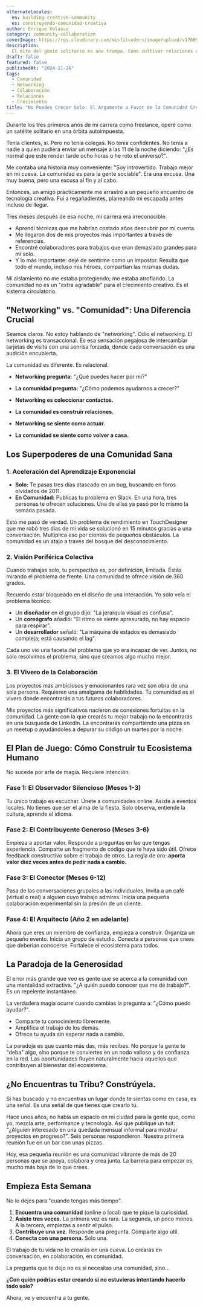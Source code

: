 ```yaml
---
alternateLocales:
  en: building-creative-community
  es: construyendo-comunidad-creativa
author: Enrique Velasco
category: community-collaboration
coverImage: https://res.cloudinary.com/misfitcoders/image/upload/v1760912221/eVelasco/covers/article-placeholder.jpg
description:
  El mito del genio solitario es una trampa. Cómo cultivar relaciones creativas genuinas se convirtió en el mayor acelerador de mi carrera.
draft: false
featured: false
publishedAt: "2024-11-26"
tags:
  - Comunidad
  - Networking
  - Colaboración
  - Relaciones
  - Crecimiento
title: "No Puedes Crecer Solo: El Argumento a Favor de la Comunidad Creativa Radical"
---
```


Durante los tres primeros años de mi carrera como freelance, operé como un satélite solitario en una órbita autoimpuesta.

Tenía clientes, sí. Pero no tenía colegas. No tenía confidentes. No tenía a nadie a quien pudiera enviar un mensaje a las 11 de la noche diciendo: "¿Es normal que este render tarde ocho horas o he roto el universo?".

Me contaba una historia muy conveniente: "Soy introvertido. Trabajo mejor en mi cueva. La comunidad es para la gente sociable". Era una excusa. Una muy buena, pero una excusa al fin y al cabo.

Entonces, un amigo prácticamente me arrastró a un pequeño encuentro de tecnología creativa. Fui a regañadientes, planeando mi escapada antes incluso de llegar.

Tres meses después de esa noche, mi carrera era irreconocible.

-   Aprendí técnicas que me habrían costado años descubrir por mi cuenta.
-   Me llegaron dos de mis proyectos más importantes a través de referencias.
-   Encontré colaboradores para trabajos que eran demasiado grandes para mí solo.
-   Y lo más importante: dejé de sentirme como un impostor. Resulta que todo el mundo, incluso mis héroes, compartían las mismas dudas.

Mi aislamiento no me estaba protegiendo; me estaba atrofiando. La comunidad no es un "extra agradable" para el crecimiento creativo. Es el sistema circulatorio.

## "Networking" vs. "Comunidad": Una Diferencia Crucial

Seamos claros. No estoy hablando de "networking". Odio el networking. El networking es transaccional. Es esa sensación pegajosa de intercambiar tarjetas de visita con una sonrisa forzada, donde cada conversación es una audición encubierta.

La comunidad es diferente. Es relacional.

-   **Networking pregunta:** "¿Qué puedes hacer por mí?"
-   **La comunidad pregunta:** "¿Cómo podemos ayudarnos a crecer?"

-   **Networking es coleccionar contactos.**
-   **La comunidad es construir relaciones.**

-   **Networking se siente como actuar.**
-   **La comunidad se siente como volver a casa.**

## Los Superpoderes de una Comunidad Sana

### 1. Aceleración del Aprendizaje Exponencial

-   **Solo:** Te pasas tres días atascado en un bug, buscando en foros olvidados de 2011.
-   **En Comunidad:** Publicas tu problema en Slack. En una hora, tres personas te ofrecen soluciones. Una de ellas ya pasó por lo mismo la semana pasada.

Esto me pasó de verdad. Un problema de rendimiento en TouchDesigner que me robó tres días de mi vida se solucionó en 15 minutos gracias a una conversación. Multiplica eso por cientos de pequeños obstáculos. La comunidad es un atajo a través del bosque del desconocimiento.

### 2. Visión Periférica Colectiva

Cuando trabajas solo, tu perspectiva es, por definición, limitada. Estás mirando el problema de frente. Una comunidad te ofrece visión de 360 grados.

Recuerdo estar bloqueado en el diseño de una interacción. Yo solo veía el problema técnico.

-   Un **diseñador** en el grupo dijo: "La jerarquía visual es confusa".
-   Un **coreógrafo** añadió: "El ritmo se siente apresurado, no hay espacio para respirar".
-   Un **desarrollador** señaló: "La máquina de estados es demasiado compleja; está causando el lag".

Cada uno vio una faceta del problema que yo era incapaz de ver. Juntos, no solo resolvimos el problema, sino que creamos algo mucho mejor.

### 3. El Vivero de la Colaboración

Los proyectos más ambiciosos y emocionantes rara vez son obra de una sola persona. Requieren una amalgama de habilidades. Tu comunidad es el vivero donde encontrarás a tus futuros colaboradores.

Mis proyectos más significativos nacieron de conexiones fortuitas en la comunidad. La gente con la que crearás tu mejor trabajo no la encontrarás en una búsqueda de LinkedIn. La encontrarás compartiendo una pizza en un meetup o ayudándoles a depurar su código un martes por la noche.

## El Plan de Juego: Cómo Construir tu Ecosistema Humano

No sucede por arte de magia. Requiere intención.

### Fase 1: El Observador Silencioso (Meses 1-3)

Tu único trabajo es escuchar. Únete a comunidades online. Asiste a eventos locales. No tienes que ser el alma de la fiesta. Solo observa, entiende la cultura, aprende el idioma.

### Fase 2: El Contribuyente Generoso (Meses 3-6)

Empieza a aportar valor. Responde a preguntas en las que tengas experiencia. Comparte un fragmento de código que te haya sido útil. Ofrece feedback constructivo sobre el trabajo de otros. La regla de oro: **aporta valor diez veces antes de pedir nada a cambio.**

### Fase 3: El Conector (Meses 6-12)

Pasa de las conversaciones grupales a las individuales. Invita a un café (virtual o real) a alguien cuyo trabajo admires. Inicia una pequeña colaboración experimental sin la presión de un cliente.

### Fase 4: El Arquitecto (Año 2 en adelante)

Ahora que eres un miembro de confianza, empieza a construir. Organiza un pequeño evento. Inicia un grupo de estudio. Conecta a personas que crees que deberían conocerse. Fortalece el ecosistema para todos.

## La Paradoja de la Generosidad

El error más grande que veo es gente que se acerca a la comunidad con una mentalidad extractiva. "¿A quién puedo conocer que me dé trabajo?". Es un repelente instantáneo.

La verdadera magia ocurre cuando cambias la pregunta a: "¿Cómo puedo ayudar?".

-   Comparte tu conocimiento libremente.
-   Amplifica el trabajo de los demás.
-   Ofrece tu ayuda sin esperar nada a cambio.

La paradoja es que cuanto más das, más recibes. No porque la gente te "deba" algo, sino porque te conviertes en un nodo valioso y de confianza en la red. Las oportunidades fluyen naturalmente hacia aquellos que contribuyen al bienestar del ecosistema.

## ¿No Encuentras tu Tribu? Constrúyela.

Si has buscado y no encuentras un lugar donde te sientas como en casa, es una señal. Es una señal de que tienes que crearlo tú.

Hace unos años, no había un espacio en mi ciudad para la gente que, como yo, mezcla arte, performance y tecnología. Así que publiqué un tuit: "¿Alguien interesado en una quedada mensual informal para mostrar proyectos en progreso?". Seis personas respondieron. Nuestra primera reunión fue en un bar con unas pizzas.

Hoy, esa pequeña reunión es una comunidad vibrante de más de 20 personas que se apoya, colabora y crea junta. La barrera para empezar es mucho más baja de lo que crees.

## Empieza Esta Semana

No lo dejes para "cuando tengas más tiempo".

1.  **Encuentra una comunidad** (online o local) que te pique la curiosidad.
2.  **Asiste tres veces.** La primera vez es rara. La segunda, un poco menos. A la tercera, empiezas a sentir el pulso.
3.  **Contribuye una vez.** Responde una pregunta. Comparte algo útil.
4.  **Conecta con una persona.** Solo una.

El trabajo de tu vida no lo crearás en una cueva. Lo crearás en conversación, en colaboración, en comunidad.

La pregunta que te dejo no es si necesitas una comunidad, sino...

**¿Con quién podrías estar creando si no estuvieras intentando hacerlo todo solo?**

Ahora, ve y encuentra a tu gente.
